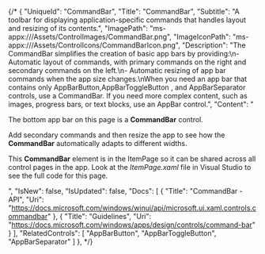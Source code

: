 {/* {
    "UniqueId": "CommandBar",
    "Title": "CommandBar",
    "Subtitle": "A toolbar for displaying application-specific commands that handles layout and resizing of its contents.",
    "ImagePath": "ms-appx:///Assets/ControlImages/CommandBar.png",
    "ImageIconPath": "ms-appx:///Assets/ControlIcons/CommandBarIcon.png",
    "Description": "The CommandBar simplifies the creation of basic app bars by providing:\n- Automatic layout of commands, with primary commands on the right and secondary commands on the left.\n- Automatic resizing of app bar commands when the app size changes.\nWhen you need an app bar that contains only AppBarButton,AppBarToggleButton , and AppBarSeparator controls, use a CommandBar. If you need more complex content, such as images, progress bars, or text blocks, use an AppBar control.",
    "Content": "<p>The bottom app bar on this page is a <b>CommandBar</b> control.</p><p>Add secondary commands and then resize the app to see how the <b>CommandBar</b> automatically adapts to different widths.</p><p>This <b>CommandBar</b> element is in the ItemPage so it can be shared across all control pages in the app. Look at the <i>ItemPage.xaml</i> file in Visual Studio to see the full code for this page.</p>",
    "IsNew": false,
    "IsUpdated": false,
    "Docs": [
    {
        "Title": "CommandBar - API",
        "Uri": "https://docs.microsoft.com/windows/winui/api/microsoft.ui.xaml.controls.commandbar"
    },
    {
        "Title": "Guidelines",
        "Uri": "https://docs.microsoft.com/windows/apps/design/controls/command-bar"
    }
    ],
    "RelatedControls": [
    "AppBarButton",
    "AppBarToggleButton",
    "AppBarSeparator"
    ]
}, */}
